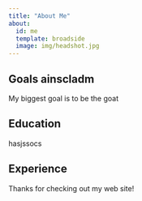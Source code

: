 ```yaml
---
title: "About Me"
about:
  id: me
  template: broadside
  image: img/headshot.jpg
---
```


:::{#me}

## Goals ainscladm
My biggest goal is to be the goat

## Education
hasjssocs

## Experience

:::

Thanks for checking out my web site!
